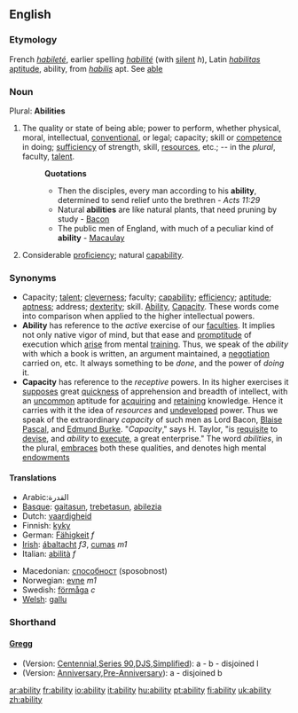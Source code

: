 ==English==
===Etymology===
French ''[[habileté]]'', earlier spelling ''[[habilité]]'' (with [[silent]] ''h''), Latin ''[[habilitas]]'' [[aptitude]], ability, from ''[[habilis]]'' apt. See [[able]]
===Noun===
Plural: '''Abilities'''
#The quality or state of being able; power to perform, whether physical, moral, intellectual, [[conventional]], or legal; capacity; skill or [[competence]] in doing; [[sufficiency]] of strength, skill, [[resources]], etc.; -- in the ''plural'', faculty, [[talent]].
#:'''Quotations'''
#:*Then the disciples, every man according to his '''ability''', determined to send relief unto the brethren - ''Acts 11:29''
#:*Natural '''abilities''' are like natural plants, that need pruning by study - [[Bacon]]
#:*The public men of England, with much of a peculiar kind of '''ability''' - [[Macaulay]]
#Considerable [[proficiency]]; natural [[capability]].

===Synonyms===
*Capacity; [[talent]]; [[cleverness]]; faculty; [[capability]]; [[efficiency]]; [[aptitude]]; [[aptness]]; address; [[dexterity]]; skill. [[Ability]], [[Capacity]]. These words come into comparison when applied to the higher intellectual powers. 
*'''Ability''' has reference to the ''active'' exercise of our [[faculties]]. It implies not only native vigor of mind, but that ease and [[promptitude]] of execution which [[arise]] from mental [[training]]. Thus, we speak of the ''ability'' with which a book is written, an argument maintained, a [[negotiation]] carried on, etc. It always something to be ''done'', and the power of ''doing'' it. 
*'''Capacity''' has reference to the ''receptive'' powers. In its higher exercises it [[suppose]]s great [[quickness]] of apprehension and breadth of intellect, with an [[uncommon]] aptitude for [[acquiring]] and [[retaining]] knowledge. Hence it carries with it the idea of ''resources'' and [[undeveloped]] power. Thus we speak of the extraordinary ''capacity'' of such men as Lord Bacon, [[Blaise]] [[Pascal]], and [[Edmund Burke]]. "''Capacity''," says H. Taylor, "is [[requisite]] to [[devise]], and ''ability'' to [[execute]], a great enterprise." The word ''abilities'', in the plural, [[embraces]] both these qualities, and denotes high mental [[endowments]]
====Translations====
{{top}}
*Arabic:القدرة
*[[Basque]]: [[gaitasun]], [[trebetasun]], [[abilezia]]
*Dutch: [[vaardigheid]]
*Finnish: [[kyky]]
*German: [[Fähigkeit]] ''f''
*[[Irish]]: [[ábaltacht]] ''f3'', [[cumas]] ''m1''
*Italian: [[abilità]] ''f''
{{mid}}
*Macedonian: [[способност]] (sposobnost)
*Norwegian: [[evne]] ''m1''
*Swedish: [[förmåga]] ''c''
*[[Welsh]]: [[gallu]]
{{bottom}}

===Shorthand===
====[http://en.wikipedia.org/wiki/Gregg_Shorthand Gregg]====
* (Version: [http://en.wikipedia.org/wiki/Gregg_Shorthand#Centennial_Gregg_Shorthand Centennial],[http://en.wikipedia.org/wiki/Gregg_Shorthand#Series_90_Gregg_Shorthand  Series 90],[http://en.wikipedia.org/wiki/Gregg_Shorthand#Diamond_Jubilee_Gregg_Shorthand  DJS],[http://en.wikipedia.org/wiki/Gregg_Shorthand#Simplified_Gregg_Shorthand Simplified]): a - b - disjoined l
* (Version: [http://en.wikipedia.org/wiki/Gregg_Shorthand#Anniversary_Gregg_Shorthand Anniversary],[http://en.wikipedia.org/wiki/Gregg_Shorthand#Pre-Anniversary_Gregg_Shorthand Pre-Anniversary]): a - disjoined b

[[ar:ability]]
[[fr:ability]]
[[io:ability]]
[[it:ability]]
[[hu:ability]]
[[pt:ability]]
[[fi:ability]]
[[uk:ability]]
[[zh:ability]]